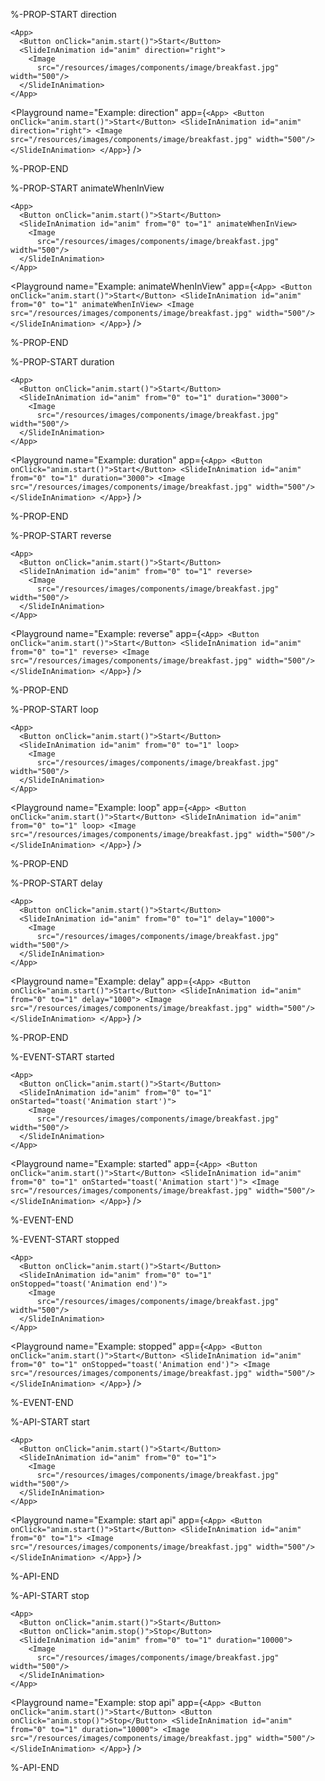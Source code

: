 %-PROP-START direction

```ueml copy /direction="right"/
<App>
  <Button onClick="anim.start()">Start</Button>
  <SlideInAnimation id="anim" direction="right">
    <Image
      src="/resources/images/components/image/breakfast.jpg" width="500"/>
  </SlideInAnimation>
</App>
```

<Playground
  name="Example: direction"
  app={`
  <App>
    <Button onClick="anim.start()">Start</Button>
    <SlideInAnimation id="anim" direction="right">
      <Image
        src="/resources/images/components/image/breakfast.jpg" width="500"/>
    </SlideInAnimation>
  </App>
  `}
/>

%-PROP-END

%-PROP-START animateWhenInView

```ueml copy /animateWhenInView/
<App>
  <Button onClick="anim.start()">Start</Button>
  <SlideInAnimation id="anim" from="0" to="1" animateWhenInView>
    <Image
      src="/resources/images/components/image/breakfast.jpg" width="500"/>
  </SlideInAnimation>
</App>
```

<Playground
  name="Example: animateWhenInView"
  app={`
  <App>
    <Button onClick="anim.start()">Start</Button>
    <SlideInAnimation id="anim" from="0" to="1" animateWhenInView>
      <Image
        src="/resources/images/components/image/breakfast.jpg" width="500"/>
    </SlideInAnimation>
  </App>
  `}
/>

%-PROP-END

%-PROP-START duration

```ueml copy /duration/
<App>
  <Button onClick="anim.start()">Start</Button>
  <SlideInAnimation id="anim" from="0" to="1" duration="3000">
    <Image
      src="/resources/images/components/image/breakfast.jpg" width="500"/>
  </SlideInAnimation>
</App>
```

<Playground
  name="Example: duration"
  app={`
  <App>
    <Button onClick="anim.start()">Start</Button>
    <SlideInAnimation id="anim" from="0" to="1" duration="3000">
      <Image
        src="/resources/images/components/image/breakfast.jpg" width="500"/>
    </SlideInAnimation>
  </App>
  `}
/>

%-PROP-END

%-PROP-START reverse

```ueml copy /reverse/
<App>
  <Button onClick="anim.start()">Start</Button>
  <SlideInAnimation id="anim" from="0" to="1" reverse>
    <Image
      src="/resources/images/components/image/breakfast.jpg" width="500"/>
  </SlideInAnimation>
</App>
```

<Playground
  name="Example: reverse"
  app={`
  <App>
    <Button onClick="anim.start()">Start</Button>
    <SlideInAnimation id="anim" from="0" to="1" reverse>
      <Image
        src="/resources/images/components/image/breakfast.jpg" width="500"/>
    </SlideInAnimation>
  </App>
  `}
/>

%-PROP-END

%-PROP-START loop

```ueml copy /loop/
<App>
  <Button onClick="anim.start()">Start</Button>
  <SlideInAnimation id="anim" from="0" to="1" loop>
    <Image
      src="/resources/images/components/image/breakfast.jpg" width="500"/>
  </SlideInAnimation>
</App>
```

<Playground
  name="Example: loop"
  app={`
  <App>
    <Button onClick="anim.start()">Start</Button>
    <SlideInAnimation id="anim" from="0" to="1" loop>
      <Image
        src="/resources/images/components/image/breakfast.jpg" width="500"/>
    </SlideInAnimation>
  </App>
  `}
/>

%-PROP-END

%-PROP-START delay

```ueml copy /delay="1000"/
<App>
  <Button onClick="anim.start()">Start</Button>
  <SlideInAnimation id="anim" from="0" to="1" delay="1000">
    <Image
      src="/resources/images/components/image/breakfast.jpg" width="500"/>
  </SlideInAnimation>
</App>
```

<Playground
  name="Example: delay"
  app={`
  <App>
    <Button onClick="anim.start()">Start</Button>
    <SlideInAnimation id="anim" from="0" to="1" delay="1000">
      <Image
        src="/resources/images/components/image/breakfast.jpg" width="500"/>
    </SlideInAnimation>
  </App>
  `}
/>

%-PROP-END

%-EVENT-START started

```ueml copy /onStarted="toast('Animation start')"/
<App>
  <Button onClick="anim.start()">Start</Button>
  <SlideInAnimation id="anim" from="0" to="1" onStarted="toast('Animation start')">
    <Image
      src="/resources/images/components/image/breakfast.jpg" width="500"/>
  </SlideInAnimation>
</App>
```

<Playground
  name="Example: started"
  app={`
    <App>
      <Button onClick="anim.start()">Start</Button>
      <SlideInAnimation id="anim" from="0" to="1" onStarted="toast('Animation start')">
        <Image
          src="/resources/images/components/image/breakfast.jpg" width="500"/>
      </SlideInAnimation>
    </App>
  `}
/>

%-EVENT-END

%-EVENT-START stopped

```ueml copy /onStopped="toast('Animation start')"/
<App>
  <Button onClick="anim.start()">Start</Button>
  <SlideInAnimation id="anim" from="0" to="1" onStopped="toast('Animation end')">
    <Image
      src="/resources/images/components/image/breakfast.jpg" width="500"/>
  </SlideInAnimation>
</App>
```

<Playground
  name="Example: stopped"
  app={`
    <App>
      <Button onClick="anim.start()">Start</Button>
      <SlideInAnimation id="anim" from="0" to="1" onStopped="toast('Animation end')">
        <Image
          src="/resources/images/components/image/breakfast.jpg" width="500"/>
      </SlideInAnimation>
    </App>
  `}
/>

%-EVENT-END

%-API-START start

```ueml copy /anim.start()/
<App>
  <Button onClick="anim.start()">Start</Button>
  <SlideInAnimation id="anim" from="0" to="1">
    <Image
      src="/resources/images/components/image/breakfast.jpg" width="500"/>
  </SlideInAnimation>
</App>
```

<Playground
  name="Example: start api"
  app={`
    <App>
      <Button onClick="anim.start()">Start</Button>
      <SlideInAnimation id="anim" from="0" to="1">
        <Image
          src="/resources/images/components/image/breakfast.jpg" width="500"/>
      </SlideInAnimation>
    </App>
  `}
/>

%-API-END

%-API-START stop

```ueml copy /anim.stop()/
<App>
  <Button onClick="anim.start()">Start</Button>
  <Button onClick="anim.stop()">Stop</Button>
  <SlideInAnimation id="anim" from="0" to="1" duration="10000">
    <Image
      src="/resources/images/components/image/breakfast.jpg" width="500"/>
  </SlideInAnimation>
</App>
```

<Playground
  name="Example: stop api"
  app={`
    <App>
      <Button onClick="anim.start()">Start</Button>
      <Button onClick="anim.stop()">Stop</Button>
      <SlideInAnimation id="anim" from="0" to="1" duration="10000">
        <Image
          src="/resources/images/components/image/breakfast.jpg" width="500"/>
      </SlideInAnimation>
    </App>
  `}
/>

%-API-END
